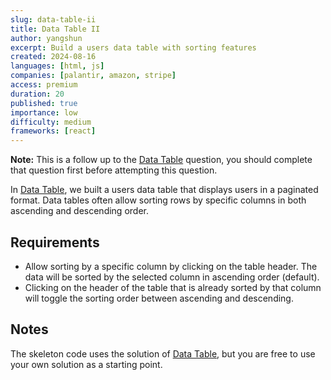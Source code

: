 ```yaml
---
slug: data-table-ii
title: Data Table II
author: yangshun
excerpt: Build a users data table with sorting features
created: 2024-08-16
languages: [html, js]
companies: [palantir, amazon, stripe]
access: premium
duration: 20
published: true
importance: low
difficulty: medium
frameworks: [react]
---
```


**Note:** This is a follow up to the [Data Table](/questions/user-interface/data-table) question, you should complete that question first before attempting this question.

In [Data Table](/questions/user-interface/data-table), we built a users data table that displays users in a paginated format. Data tables often allow sorting rows by specific columns in both ascending and descending order.

## Requirements

- Allow sorting by a specific column by clicking on the table header. The data will be sorted by the selected column in ascending order (default).
- Clicking on the header of the table that is already sorted by that column will toggle the sorting order between ascending and descending.

## Notes

The skeleton code uses the solution of [Data Table](/questions/user-interface/data-table), but you are free to use your own solution as a starting point.

